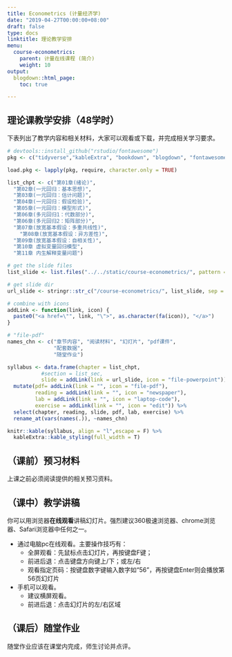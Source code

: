 ```yaml
---
title: Econometrics (计量经济学)
date: "2019-04-27T00:00:00+08:00"
draft: false
type: docs
linktitle: 理论教学安排
menu:
  course-econometrics:
    parent: 计量在线课程 (简介)
    weight: 10
output:
  blogdown::html_page:
    toc: true

---
```


## 理论课教学安排（48学时）

下表列出了教学内容和相关材料，大家可以观看或下载，并完成相关学习要求。

```r
# devtools::install_github("rstudio/fontawesome")
pkg <- c("tidyverse","kableExtra", "bookdown", "blogdown", "fontawesome")

load.pkg <- lapply(pkg, require, character.only = TRUE)

list_chpt <- c("第01章(绪论)",
  "第02章(一元回归：基本思想)",
  "第03章(一元回归：估计问题)",
  "第04章(一元回归：假设检验)",
  "第05章(一元回归：模型形式)",
  "第06章(多元回归1：代数部分)",
  "第06章(多元回归2：矩阵部分)",
  "第07章(放宽基本假设：多重共线性)",
    "第08章(放宽基本假设：异方差性)",
  "第09章(放宽基本假设：自相关性)",
  "第10章 虚拟变量回归模型",
  "第11章 内生解释变量问题")

# get the slide files
list_slide <- list.files("../../static/course-econometrics/", pattern = "^[0-9].*\\.html$")

# get slide dir
url_slide <- stringr::str_c("/course-econometrics/", list_slide, sep = "")

# combine with icons
addLink <- function(link, icon) {
  paste0("<a href=\"", link, "\">", as.character(fa(icon)), "</a>")
}

# "file-pdf"
names_chn <- c("章节内容", "阅读材料", "幻灯片", "pdf课件", 
               "配套数据",
               "随堂作业")

syllabus <- data.frame(chapter = list_chpt,
           #section = list_sec,
           slide = addLink(link = url_slide, icon = "file-powerpoint")) %>%
  mutate(pdf= addLink(link = "", icon = "file-pdf"),
         reading = addLink(link = "", icon = "newspaper"),
         lab = addLink(link = "", icon = "laptop-code"),
         exercise = addLink(link = "", icon = "edit")) %>%
  select(chapter, reading, slide, pdf, lab, exercise) %>%
  rename_at(vars(names(.)), ~names_chn)

knitr::kable(syllabus, align = "l",escape = F) %>%
  kableExtra::kable_styling(full_width = T)
```



## （课前）预习材料

上课之前必须阅读提供的相关预习资料。

## （课中）教学讲稿

你可以用浏览器**在线观看**讲稿幻灯片。强烈建议360极速浏览器、chrome浏览器、Safari浏览器中任何之一。

- 通过电脑pc在线观看。主要操作技巧有：
    - 全屏观看：先鼠标点击幻灯片，再按键盘F键；
    - 前进后退：点击键盘方向键上/下；或左/右
    - 观看指定页码：按键盘数字键输入数字如“56”，再按键盘Enter则会播放第56页幻灯片

- 手机可以观看。
    - 建议横屏观看。
    - 前进后退：点击幻灯片的左/右区域


## （课后）随堂作业

随堂作业应该在课堂内完成，师生讨论并点评。
